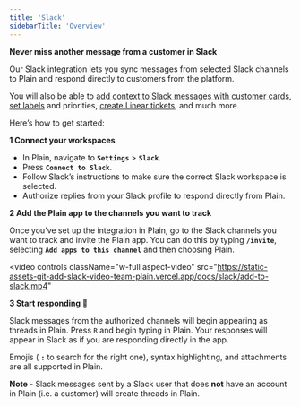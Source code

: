 ```yaml
---
title: 'Slack'
sidebarTitle: 'Overview'
---
```


**Never miss another message from a customer in Slack**

Our Slack integration lets you sync messages from selected Slack channels to Plain and respond directly to customers from the platform.

You will also be able to [add context to Slack messages with customer cards](/customer-cards), [set labels](/labels) and priorities, [create Linear tickets](/linear), and much more.

Here’s how to get started:

**1 Connect your workspaces**

- In Plain, navigate to **`Settings`** > **`Slack`**.
- Press **`Connect to Slack`**.
- Follow Slack’s instructions to make sure the correct Slack workspace is selected.
- Authorize replies from your Slack profile to respond directly from Plain.

**2 Add the Plain app to the channels you want to track**

Once you’ve set up the integration in Plain, go to the Slack channels you want to track and invite the Plain app. You can do this by typing **`/invite`**, selecting **`Add apps to this channel`** and then choosing Plain.

<video
  controls
  className="w-full aspect-video"
  src="https://static-assets-git-add-slack-video-team-plain.vercel.app/docs/slack/add-to-slack.mp4"
></video>

**3 Start responding 💬**

Slack messages from the authorized channels will begin appearing as threads in Plain. Press `R` and begin typing in Plain. Your responses will appear in Slack as if you are responding directly in the app.

Emojis ( **`:`** to search for the right one), syntax highlighting, and attachments are all supported in Plain.

**Note -** Slack messages sent by a Slack user that does **not** have an account in Plain (i.e. a customer) will create threads in Plain.
